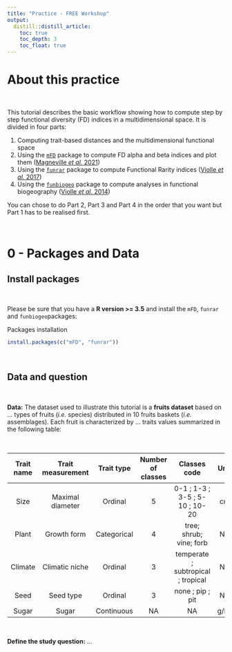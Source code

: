 ```yaml
---
title: "Practice - FREE Workshop"
output: 
  distill::distill_article:
    toc: true
    toc_depth: 3
    toc_float: true
---
```


# About this practice


<br />

This tutorial describes the basic workflow showing how to compute step by step
functional diversity (FD) indices in a multidimensional space. It is divided in 
four parts:

1. Computing trait-based distances and the multidimensional functional space 
2. Using the [`mFD`](https://github.com/CmlMagneville/mFD) package to compute 
FD alpha and beta indices and plot them 
([Magneville _et al._ 2021](https://doi.org/10.1111/ecog.05904))
3. Using the [`funrar`](https://github.com/rekyt/funrar) package to compute 
Functional Rarity indices 
([Violle _et al._ 2017](https://doi.org/10.1016/j.tree.2017.02.002))
4. Using the [`funbiogeo`](https://github.com/frbcesab/funbiogeo) package to 
compute analyses in functional biogeography 
([Violle _et al._ 2014](https://doi.org/10.1073/pnas.1415442111))


You can chose to do Part 2, Part 3 and Part 4 in the order that you want but Part 1 has to be realised first.


<br />
  
  
# 0 - Packages and Data
  
  
## Install packages
  
<br /> 
  
Please be sure that you have a **R version >= 3.5** and install the `mFD`, `funrar` and `funbiogeo`packages:
  

<span style="color: skyblue2;">Packages installation</span>
```r
install.packages(c("mFD", "funrar"))
```

<br /> 
  
  
## Data and question
  
<br /> 
  
**Data:** The dataset used to illustrate this tutorial is a **fruits dataset** based on
... types of fruits (*i.e.* species) distributed in 10 fruits baskets (*i.e.* assemblages). 
Each fruit is characterized by ... traits values summarized in the following table:
  
<br />
  
| Trait name   | Trait measurement  | Trait type    | Number of classes   | Classes code                       | Unit   |
|:------------:|:------------------:|:-------------:|:-------------------:|:----------------------------------:|:------:|
| Size         | Maximal diameter   | Ordinal       | 5                   | 0-1 ; 1-3 ; 3-5 ; 5-10 ; 10-20     | cm     |
| Plant        | Growth form        | Categorical   | 4                   | tree; shrub; vine; forb            | NA     |
| Climate      | Climatic niche     | Ordinal       | 3                   | temperate ; subtropical ; tropical | NA     |
| Seed         | Seed type          | Ordinal       | 3                   | none ; pip ; pit                   | NA     |
| Sugar        | Sugar              | Continuous    | NA                  | NA                                 | g/kg   |
  
  
<br /> 
  
**Define the study question:** ...

